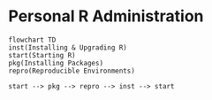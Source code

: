 # Personal R Administration



```mermaid
flowchart TD
inst(Installing & Upgrading R)
start(Starting R)
pkg(Installing Packages)
repro(Reproducible Environments)

start --> pkg --> repro --> inst --> start
```
